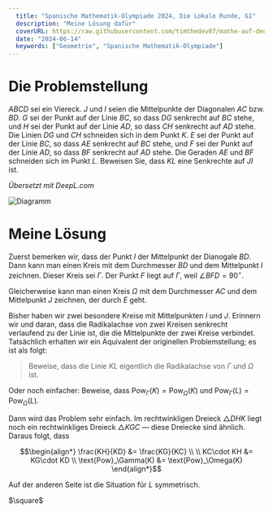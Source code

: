 ```yaml
---
  title: "Spanische Mathematik-Olympiade 2024, Die Lokale Runde, G1"
  description: "Meine Lösung dafür"
  coverURL: https://raw.githubusercontent.com/timthedev07/mathe-auf-deutsch/dev/images/thumbnails/lokale-runde-2024-g2.jpg
  date: "2024-06-14"
  keywords: ["Geometrie", "Spanische Mathematik-Olympiade"]
---
```



# Die Problemstellung

$ABCD$ sei ein Viereck. $J$ und $I$ seien die Mittelpunkte der Diagonalen $AC$ bzw. $BD$. $G$ sei der Punkt auf der Linie $BC$, so dass $DG$ senkrecht auf $BC$ stehe, und $H$ sei der Punkt auf der Linie $AD$, so dass $CH$ senkrecht auf $AD$ stehe. Die Linien $DG$ und $CH$ schneiden sich in dem Punkt $K$. $E$ sei der Punkt auf der Linie $BC$, so dass $AE$ senkrecht auf $BC$ stehe, und $F$ sei der Punkt auf der Linie $AD$, so dass $BF$ senkrecht auf $AD$ stehe. Die Geraden $AE$ und $BF$ schneiden sich im Punkt $L$. Beweisen Sie, dass $KL$ eine Senkrechte auf $JI$ ist.

_Übersetzt mit DeepL.com_

<Img
  src="https://raw.githubusercontent.com/timthedev07/mathe-auf-deutsch/dev/images/thumbnails/lokale-runde-2024-g2.jpg"
  height={1600}
  width={2400}
  alt="Diagramm"
/>

# Meine Lösung

Zuerst bemerken wir, dass der Punkt $I$ der Mittelpunkt der Dianogale $BD$. Dann kann man einen Kreis mit dem Durchmesser $BD$ und dem Mittelpunkt $I$ zeichnen. Dieser Kreis sei $\Gamma$. Der Punkt $F$ liegt auf $\Gamma$, weil $\angle BFD = 90^\circ$.

Gleicherweise kann man einen Kreis $\Omega$ mit dem Durchmesser $AC$ und dem Mittelpunkt $J$ zeichnen, der durch $E$ geht.

Bisher haben wir zwei besondere Kreise mit Mittelpunkten $I$ und $J$. Erinnern wir und daran, dass die Radikalachse von zwei Kreisen senkrecht verlaufend zu der Linie ist, die die Mittelpunkte der zwei Kreise verbindet. Tatsächlich erhalten wir ein Äquivalent der originellen Problemstellung; es ist als folgt:

> Beweise, dass die Linie $KL$ eigentlich die Radikalachse von $\Gamma$ und $\Omega$ ist.

Oder noch einfacher: Beweise, dass $\text{Pow}_\Gamma(K) = \text{Pow}_\Omega(K)$ und $\text{Pow}_\Gamma(L) = \text{Pow}_\Omega(L)$.

Dann wird das Problem sehr einfach. Im rechtwinkligen Dreieck $\triangle DHK$ liegt noch ein rechtwinkliges Dreieck $\triangle KGC$ &mdash; diese Dreiecke sind ähnlich. Daraus folgt, dass

```math
\begin{align*}
\frac{KH}{KD} &= \frac{KG}{KC} \\ \\
KC\cdot KH &= KG\cdot KD \\
\text{Pow}_\Gamma(K) &= \text{Pow}_\Omega(K)
\end{align*}
```

Auf der anderen Seite ist die Situation für $L$ symmetrisch.

<div className="text-right w-min ml-auto">$\square$</div>
